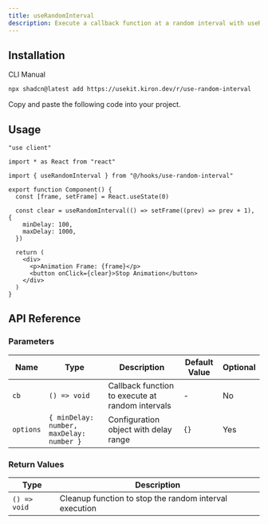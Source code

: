 ```yaml
---
title: useRandomInterval
description: Execute a callback function at a random interval with useRandomInterval.
---
```


## Installation

<Tabs defaultValue="cli">

<TabsList>
  <TabsTrigger value="cli">CLI</TabsTrigger>
  <TabsTrigger value="manual">Manual</TabsTrigger>
</TabsList>

<TabsContent value="cli">

```bash
npx shadcn@latest add https://usekit.kiron.dev/r/use-random-interval
```

</TabsContent>

<TabsContent value="manual">

<Steps>

<Step>Copy and paste the following code into your project.</Step>

<ComponentSource name="use-random-interval" />

</Steps>

</TabsContent>

</Tabs>

## Usage

```tsx {5, 10-13}
"use client"

import * as React from "react"

import { useRandomInterval } from "@/hooks/use-random-interval"

export function Component() {
  const [frame, setFrame] = React.useState(0)

  const clear = useRandomInterval(() => setFrame((prev) => prev + 1), {
    minDelay: 100,
    maxDelay: 1000,
  })

  return (
    <div>
      <p>Animation Frame: {frame}</p>
      <button onClick={clear}>Stop Animation</button>
    </div>
  )
}
```

## API Reference

### Parameters

| Name      | Type                                     | Description                                      | Default Value | Optional |
| --------- | ---------------------------------------- | ------------------------------------------------ | ------------- | -------- |
| `cb`      | `() => void`                             | Callback function to execute at random intervals | -             | No       |
| `options` | `{ minDelay: number, maxDelay: number }` | Configuration object with delay range            | `{}`          | Yes      |

### Return Values

| Type         | Description                                            |
| ------------ | ------------------------------------------------------ |
| `() => void` | Cleanup function to stop the random interval execution |
